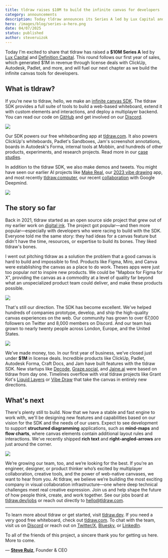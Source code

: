 ```yaml
---
title: tldraw raises $10M to build the infinite canvas for developers
category: announcements
description: Today tldraw announces its Series A led by Lux Capital and Definition Capital.
hero: /images/blog/series-a-hero.png
date: 04/07/2025
status: published
author: steveruizok
---
```


Today I'm excited to share that tldraw has raised a **$10M Series A** led by [Lux Capital](https://www.luxcapital.com/) and [Definition Capital](https://www.definitioncap.com/). This round follows our first year of sales, which generated $1M in revenue through license deals with ClickUp, Autodesk, Padlet, and more, and will fuel our next chapter as we build the infinite canvas tools for developers.

## What is tldraw?

If you’re new to tldraw, hello, we make an [infinite canvas SDK](https://tldraw.dev). The tldraw SDK provides a full suite of tools to build a web-based whiteboard, extend it with custom elements and interactions, and deploy a multiplayer backend. You can read our code on [GitHub](https://github.com/tldraw/tldraw) and get involved on our [Discord](https://discord.tldraw.com/?utm_source=blog&utm_medium=organic&utm_campaign=seriesa).

<Image
	src="/images/blog/series-a-grant-kot.png"
	caption="Grant Kot's Liquid Layers combines a liquid simulation with tldraw's canvas."
/>

Our SDK powers our free whiteboarding app at [tldraw.com](https://tldraw.com). It also powers ClickUp's whiteboards, Padlet's Sandboxes, Jam's screenshot annotations, boards in Autodesk's Forma, internal tools at Mobbin, and hundreds of other products, experiments, and research projects. Read more in our [case studies](https://tldraw.dev/blog/case-studies).

In addition to the tldraw SDK, we also make demos and tweets. You might have seen our earlier AI projects like [Make Real](https://makereal.tldraw.com/), our [2023 vibe drawing](https://tldraw.substack.com/p/make-real-the-story-so-far) app, and most recently [tldraw.computer](https://computer.tldraw.com/), our recent [collaboration](https://ai.google.dev/showcase/tldraw) with Google Deepmind.

<Image
	src="/images/blog/series-a-computer.png"
	caption="Our tldraw.computer collaboration with Google Deepmind."
/>

## The story so far

Back in 2021, tldraw started as an open source side project that grew out of my earlier work on [digital ink](https://www.perfect-freehand.com/). The project got popular—and then more popular—especially with developers who were racing to build with the SDK. Everyone told me the same story: they had ideas for a canvas feature but didn't have the time, resources, or expertise to build its bones. They liked tldraw's bones.

I went out pitching tldraw as a solution the problem that a good canvas is hard to build and impossible to find. Products like Figma, Miro, and Canva were establishing the canvas as a place to do work. Theses apps were just too popular _not_ to inspire new products. We could be "Mapbox for Figma for X", providing the canvas as a commodity at a level of quality far beyond what an unspecialized product team could deliver, and make these products possible.

<Image
	src="/images/blog/series-a-clickup.png"
	caption="ClickUp refreshed their whiteboard with tldraw's SDK."
/>

That's still our direction. The SDK has become excellent. We've helped hundreds of companies prototype, develop, and ship the high-quality canvas experiences on the web. Our community has grown to over 67,000 followers on Twitter and 8,000 members on Discord. And our team has grown to nearly twenty people across London, Europe, and the United States.

<Image
	src="/images/blog/series-a-padlet.png"
	caption="Padlet's Sandboxes are built with the tldraw SDK."
/>

We’ve made money, too. In our first year of business, we’ve closed just under **$1M** in license deals. Incredible products like ClickUp, Padlet, Autodesk Forma, Craft Docs, and Jam have built features with the tldraw SDK. New startups like [Decode](https://decode.dev/), [Graze.social](https://www.graze.social/), and [Jaine.ai](https://jaine.ai/) were based on tldraw from day one. Timelines overflow with viral tldraw projects like Grant Kot's [Liquid Layers](https://grantkot.com/draw/) or [Vibe Draw](https://tryvibedraw.com/) that take the canvas in entirely new directions.

## What's next

There's plenty still to build. Now that we have a stable and fast engine to work with, we'll be designing new features and capabilities based on our vision for the SDK and the needs of our users. Expect to see development to support **structured diagramming** applications, such as **mind-maps** and **flow charts**, where canvas elements contain additional layout rules and interactions. We've recently shipped **rich text** and **right-angled-arrows** are just around the corner.

<Image
	src="/images/blog/series-a-right-angles.png"
	caption="Work in progress: right angle arrows."
/>

We’re growing our team, too, and we’re looking for the best. If you’re an engineer, designer, or product thinker who’s excited by multiplayer collaboration, creative tools, and the power of web-native canvases, we want to hear from you. At tldraw, we believe we’re building the most exciting company in visual collaboration infrastructure—one where deep technical challenges meet real creative expression. Join us and help shape the future of how people think, create, and work together. See our jobs board at [tldraw.dev/jobs](tldraw.dev/jobs) or reach out directly to hello@tldraw.com.

---

To learn more about tldraw or get started, visit [tldraw.dev](https://tldraw.dev). If you need a very good free whiteboard, check out [tldraw.com](https://tldraw.com). To chat with the team, visit us on [Discord](https://discord.tldraw.com/?utm_source=blog&utm_medium=organic&utm_campaign=seriesa) or reach out on [Twitter/X](https://x.com/tldraw), [Bluesky](https://bsky.app/profile/tldraw.com), or [LinkedIn](https://www.linkedin.com/company/tldraw/).

To all of the friends of this project, a sincere thank you for getting us here. More to come.

— [**Steve Ruiz**](https://x.com/steveruizok), Founder & CEO
